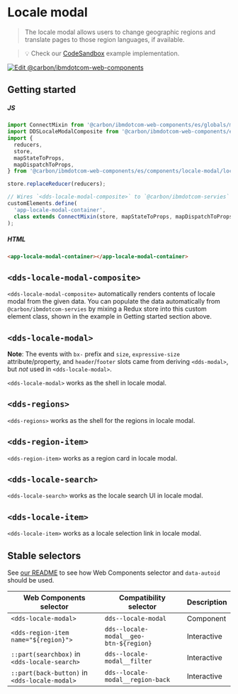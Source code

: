 
# Locale modal

> The locale modal allows users to change geographic regions and translate pages
> to those region languages, if available.

<Preview withToolbar>
  <Story id="components-locale-modal--default" height="600px" />
</Preview>

> 💡 Check our
> [CodeSandbox](https://githubbox.com/carbon-design-system/ibm-dotcom-library/tree/master/packages/web-components/examples/codesandbox/components/locale-modal)
> example implementation.

[![Edit @carbon/ibmdotcom-web-components](https://codesandbox.io/static/img/play-codesandbox.svg)](https://githubbox.com/carbon-design-system/ibm-dotcom-library/tree/master/packages/web-components/examples/codesandbox/components/locale-modal)

## Getting started

##### JS

```javascript
import ConnectMixin from '@carbon/ibmdotcom-web-components/es/globals/mixins/connect';
import DDSLocaleModalComposite from '@carbon/ibmdotcom-web-components/es/components/locale-modal/locale-modal-composite';
import {
  reducers,
  store,
  mapStateToProps,
  mapDispatchToProps,
} from '@carbon/ibmdotcom-web-components/es/components/locale-modal/locale-modal-container';

store.replaceReducer(reducers);

// Wires `<dds-locale-modal-composite>` to `@carbon/ibmdotcom-servies` and creates `<app-locale-modal-container>`
customElements.define(
  'app-locale-modal-container',
  class extends ConnectMixin(store, mapStateToProps, mapDispatchToProps)(DDSLocaleModalComposite) {}
);
```

##### HTML

```html
<app-locale-modal-container></app-locale-modal-container>
```

## `<dds-locale-modal-composite>`

`<dds-locale-modal-composite>` automatically renders contents of locale modal from the given data.
You can populate the data automatically from `@carbon/ibmdotcom-servies` by mixing a Redux store into this custom element class, shown in the example in Getting started section above.

<Props of="dds-locale-modal-composite" />

## `<dds-locale-modal>`

**Note**: The events with `bx-` prefix and `size`, `expressive-size` attribute/property, and `header`/`footer` slots came from deriving `<dds-modal>`, but _not_ used in `<dds-locale-modal>`.

`<dds-locale-modal>` works as the shell in locale modal.

<Props of="dds-locale-modal" />

## `<dds-regions>`

`<dds-regions>` works as the shell for the regions in locale modal.

## `<dds-region-item>`

`<dds-region-item>` works as a region card in locale modal.

<Props of="dds-region-item" />

## `<dds-locale-search>`

`<dds-locale-search>` works as the locale search UI in locale modal.

<Props of="dds-locale-search" />

## `<dds-locale-item>`

`<dds-locale-item>` works as a locale selection link in locale modal.

<Props of="dds-region-item" />

## Stable selectors

See [our README](https://github.com/carbon-design-system/ibm-dotcom-library/tree/master/packages/web-components#stable-selectors-for-analytics-and-integratione2e-testing-in-web-components) to see how Web Components selector and `data-autoid` should be used.

| Web Components selector                       | Compatibility selector                 | Description |
| --------------------------------------------- | -------------------------------------- | ----------- |
| `<dds-locale-modal>`                          | `dds--locale-modal`                    | Component   |
| `<dds-region-item name="${region}">`          | `dds--locale-modal__geo-btn-${region}` | Interactive |
| `::part(searchbox)` in `<dds-locale-search>`  | `dds--locale-modal__filter`            | Interactive |
| `::part(back-button)` in `<dds-locale-modal>` | `dds--locale-modal__region-back`       | Interactive |

<Description markdown={corsproxy} />
<Description markdown={contributing} />
